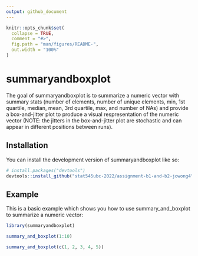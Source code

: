 ```yaml
---
output: github_document
---
```


<!-- README.md is generated from README.Rmd. Please edit that file -->

```r
knitr::opts_chunk$set(
  collapse = TRUE,
  comment = "#>",
  fig.path = "man/figures/README-",
  out.width = "100%"
)
```

# summaryandboxplot

<!-- badges: start -->
<!-- badges: end -->

The goal of summaryandboxplot is to summarize a numeric vector with summary stats (number of elements, number of unique elements, min, 1st quartile, median, mean, 3rd quartile, max, and number of NAs) and provide a box-and-jitter plot to produce a visual respresentation of the numeric vector (NOTE: the jitters in the box-and-jitter plot are stochastic and can appear in different positions between runs).

## Installation

You can install the development version of summaryandboxplot like so:

``` r
# install.packages("devtools")
devtools::install_github("stat545ubc-2022/assignment-b1-and-b2-jowong4", ref = "0.1.0")
```

## Example

This is a basic example which shows you how to use summary_and_boxplot to summarize a numeric vector:

```r
library(summaryandboxplot)

summary_and_boxplot(1:10)

summary_and_boxplot(c(1, 2, 3, 4, 5))
```


